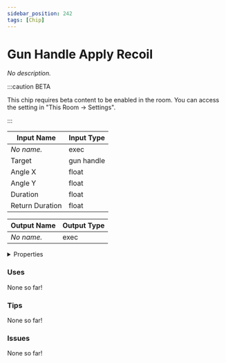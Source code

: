 ```yaml
---
sidebar_position: 242
tags: [Chip]
---
```


# Gun Handle Apply Recoil

*No description.*

:::caution BETA

This chip requires beta content to be enabled in the room. You can access the setting in "This Room -> Settings".

:::


<EsbSvg />

| Input Name | Input Type |
|-----------|-----------|
| *No name.* | exec |
| Target | gun handle |
| Angle X | float |
| Angle Y | float |
| Duration | float |
| Return Duration | float |

| Output Name | Output Type |
|-----------|-----------|
| *No name.* | exec |


<details>
  <summary>Properties</summary>
  <div>
    <div>
    <table>
      <thead>
        <tr>
          <th>Is beta required?</th>
          <th>✅</th>
        </tr>
        <tr>
          <th>Is this chip a trolling risk?</th>
          <th>❌</th>
        </tr>
        <tr>
          <th>Chip UUID</th>
          <th>dca5d998-4ce5-4121-9915-bc4f54df595d</th>
        </tr>
      </thead>
    </table>
    </div>
  </div>
</details>

### Uses

None so far!

### Tips

None so far!

### Issues

None so far!